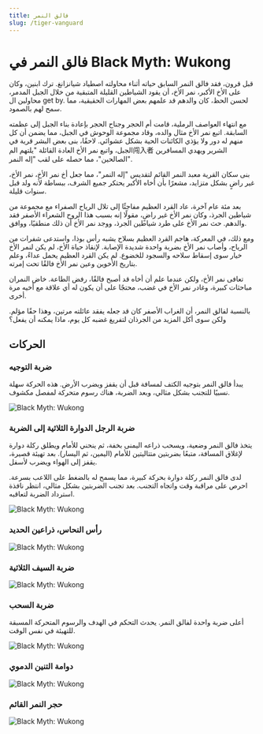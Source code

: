 ```yaml
---
title: فالق النمر
slug: /tiger-vanguard
---
```


# فالق النمر في Black Myth: Wukong

قبل قرون، فقد فالق النمر السابق حياته أثناء محاولته اصطياد شيانزانغ. ترك ابنين، وكان على الأخ الأكبر، نمر الأخ، أن يقود الشياطين القليلة المتبقية من خلال الجبل المدمر، محاولين ال get by. لحسن الحظ، كان والدهم قد علمهم بعض المهارات الحقيقية، مما سمح لهم بالصمود.

مع انتهاء العواصف الرملية، قامت أم الحجر وجناح الحجر بإعادة بناء الجبل إلى عظمته السابقة. اتبع نمر الأخ مثال والده، وقاد مجموعة الوحوش في الجبل، مما يضمن أن كل منهم له دور ولا يؤذي الكائنات الحية بشكل عشوائي. لاحقًا، بنى بعض البشر قرية في الجبل، واتبع نمر الأخ العادة القائلة "يلتهم الم闯入者 الشرير ويهدي المسافرين الصالحين"، مما حصله على لقب "إله النمر".

بنى سكان القرية معبد النمر القائم لتقديس "إله النمر"، مما جعل أخ نمر الأخ، نمر الأخ، غير راضٍ بشكل متزايد، مشعرًا بأن أخاه الأكبر يحتكر جميع الشرف، ببساطة لأنه ولد قبل سنوات قليلة.

بعد مئة عام آخرة، عاد القرد العظيم مفاجئًا إلى تلال الرياح الصفراء مع مجموعة من شياطين الجرذ، وكان نمر الأخ غير راضٍ، مقولًا إنه بسبب هذا الروح الشعراء الأصفر فقد والدهم. حث نمر الأخ على طرد شياطين الجرذ، ووجد نمر الأخ أن ذلك منطقيًا، ووافق.

ومع ذلك، في المعركة، هاجم القرد العظيم بسلاح يشبه رأس بوذا، واستدعى شفرات من الرياح، وأصاب نمر الأخ بضربة واحدة شديدة الإصابة. لإنقاذ حياة الأخ، لم يكن لنمر الأخ خيار سوى إسقاط سلاحه والسجود للخضوع. لم يكن القرد العظيم يحمل عداءً، وعلم بتاريخ الأخوين وعين نمر الأخ فالقًا تحت إمرته.

تعافى نمر الأخ، ولكن عندما علم أن أخاه قد أصبح فالقًا، رفض الطاعة. خاض النمران مباحثات كبيرة، وغادر نمر الأخ في غضب، محتجًا على أن يكون له أي علاقة مع أخيه مرة أخرى.

بالنسبة لفالق النمر، أن الغراب الأصفر كان قد جعله يفقد عائلته مرتين، وهذا حقًا مؤلم. ولكن سوى أكل المزيد من الجرذان لتفريغ غضبه كل يوم، ماذا يمكنه أن يفعل؟

## الحركات

### ضربة التوجيه

يبدأ فالق النمر بتوجيه الكتف لمسافة قبل أن يقفز ويضرب الأرض. هذه الحركة سهلة نسبيًا للتجنب بشكل مثالي، وبعد الضربة، هناك رسوم متحركة لمفصل مكشوف.

<img src="https://image.informedainews.com/tv1.gif" alt="Black Myth: Wukong"/>

### ضربة الرجل الدوارة الثلاثية إلى الضربة

يتخذ فالق النمر وضعية، ويسحب ذراعه اليمنى بخفة، ثم ينحني للأمام ويطلق ركلة دوارة لإغلاق المسافة، متبعًا بضربتين متتاليتين للأمام (اليمين، ثم اليسار). بعد تهيئة قصيرة، يقفز إلى الهواء ويضرب لأسفل.

لدى فالق النمر ركلة دوارة بحركة كبيرة، مما يسمح له بالضغط على اللاعب بسرعة. احرص على مراقبة وقت واتجاه التجنب. بعد تجنب الضربتين بشكل مثالي، انتظر نافذة استرداد الضربة لتعاقبه.

<img src="https://image.informedainews.com/tv2.gif" alt="Black Myth: Wukong"/>

### رأس النحاس، ذراعين الحديد

<img src="https://image.informedainews.com/tv3.gif" alt="Black Myth: Wukong"/>

### ضربة السيف الثلاثية

<img src="https://image.informedainews.com/tv4.gif" alt="Black Myth: Wukong"/>

### ضربة السحب

أعلى ضربة واحدة لفالق النمر. يحدث التحكم في الهدف والرسوم المتحركة المسبقة للتهيئة في نفس الوقت.

<img src="https://image.informedainews.com/tv5.gif" alt="Black Myth: Wukong"/>

### دوامة التنين الدموي

<img src="https://image.informedainews.com/tv6.gif" alt="Black Myth: Wukong"/>

### حجر النمر القائم

<img src="https://image.informedainews.com/tv7.gif" alt="Black Myth: Wukong"/>